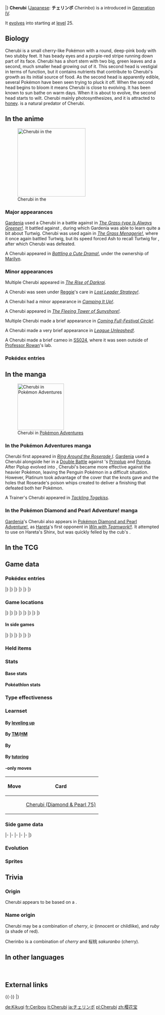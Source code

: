 {{PokémonPrevNext/Head|type=Grass}}
{{PokémonPrevNext/Pokémon|type=Grass|prevnum=419|prev=Floatzel|nextnum=421|next=Cherrim}}
|}
{{Pokémon Infobox
|name=Cherubi
|jname=チェリンボ
|tmname=Cherinbo
|ndex=420
|sdex=058
|abrow=047
|obrow=131
|typebox=1
|type1=Grass
|category=Cherry
|height-ftin=1'04"
|height-m=0.4
|weight-lbs=7.3
|weight-kg=3.3
|abilityn=1
|abilitylayout=1
|ability1=Chlorophyll
|egggroupn=2
|egggroup1=Fairy
|egggroup2=Grass
|eggcycles=20
|evtotal=1
|evsa=1
|expyield=55
|oldexp=68
|lv100exp=1,000,000
|gendercode=127
|color=Pink
|catchrate=190
|body=11
|pokefordex=cherubi
|generation=4
|friendship=70
}}
'''Cherubi''' ([[List of Japanese Pokémon names|Japanese]]: '''チェリンボ''' ''Cherinbo'') is a {{type|Grass}} {{OBP|Pokémon|species}} introduced in [[Generation IV]].

It [[Evolution|evolve]]s into {{p|Cherrim}} starting at [[level]] 25.

==Biology==
Cherubi is a small cherry-like Pokémon with a round, deep-pink body with two stubby feet. It has beady eyes and a purple-red stripe running down part of its face. Cherubi has a short stem with two big, green leaves and a second, much smaller head growing out of it. This second head is vestigial in terms of function, but it contains nutrients that contribute to Cherubi's growth as its initial source of food. As the second head is apparently edible, several Pokémon have been seen trying to pluck it off. When the second head begins to bloom it means Cherubi is close to evolving. It has been known to sun bathe on warm days. When it is about to evolve, the second head starts to wilt. Cherubi mainly photosynthesizes, and it is attracted to [[honey]]. {{p|Starly}} is a natural predator of Cherubi.

==In the anime==
[[File:Marilyn Cherubi.png|thumb|left|220px|Cherubi in the {{pkmn|anime}}]]
===Major appearances===
[[Gardenia]] used a Cherubi in a battle against {{Ash}} in ''[[DP031|The Grass-type Is Always Greener!]]''. It battled against {{AP|Turtwig}}, during which Gardenia was able to learn quite a bit about Turtwig. Cherubi was used again in ''[[DP037|The Grass Menagerie!]]'', where it once again battled Turtwig, but its speed forced Ash to recall Turtwig for {{AP|Staravia}}, after which Cherubi was defeated.

A Cherubi appeared in ''[[DP125|Battling a Cute Drama!]]'', under the ownership of [[Marilyn]].

===Minor appearances===
Multiple Cherubi appeared in ''[[M10|The Rise of Darkrai]]''.

A Cherubi was seen under [[Reggie]]'s care in ''[[DP066|Lost Leader Strategy!]]''.

A Cherubi had a minor appearance in ''[[DP088|Camping It Up!]]''.

A Cherubi appeared in ''[[DP166|The Fleeing Tower of Sunyshore!]]''.

Multiple Cherubi made a brief appearance in ''[[DP176|Coming Full-Festival Circle!]]''.

A Cherubi made a very brief appearance in ''[[DP183|League Unleashed!]]''.

A Cherubi made a brief cameo in [[SS024]], where it was seen outside of [[Professor Rowan]]'s lab.

===Pokédex entries===
{{Animedexheader|Sinnoh}}
{{Animedexbody|DP031|Cherubi|Dawn's Pokédex|Cherubi, the Cherry Pokémon. All of the nutrients needed for [[evolution]] are contained in its small ball. Cherubi becomes redder as it is exposed to sunlight, and is almost ready to evolve once the smaller ball buds.}}
{{Animedexbody|DP125|Cherubi|Ash's Pokédex|Cherubi, the Cherry Pokémon. Cherubi's attached small ball holds the nutrients needed for its evolution.}}
{{Animedexfooter/Pokémon|''Diamond & Pearl''|Sinnoh}}

==In the manga==
[[File:Gardenia Cherubi Adventures.png|thumb|150px|Cherubi in [[Pokémon Adventures]]]]
===In the Pokémon Adventures manga===
Cherubi first appeared in ''[[PS346|Ring Around the Roserade I]]''. [[Gardenia]] used a Cherubi alongside her {{p|Roserade}} in a [[Double Battle]] against {{adv|Platinum}}'s [[Platinum's Empoleon|Prinplup]] and [[Platinum's Rapidash|Ponyta]]. After Piplup evolved into {{p|Prinplup}}, Cherubi's {{m|Grass Knot}} became more effective against the heavier Pokémon, leaving the Penguin Pokémon in a difficult situation. However, Platinum took advantage of the cover that the knots gave and the holes that Roserade's poison whips created to deliver a finishing {{m|Blizzard}} that defeated both her Pokémon.

A Trainer's Cherubi appeared in ''[[PS423|Tackling Togekiss]]''.

===In the Pokémon Diamond and Pearl Adventure! manga===
[[Gardenia]]'s Cherubi also appears in [[Pokémon Diamond and Pearl Adventure!]], as [[Hareta]]'s first opponent in ''[[DPA04|Win with Teamwork!!]]''. It attempted to use {{m|Leech Seed}} on Hareta's Shinx, but was quickly felled by the cub's {{m|Bite}}.

==In the TCG==
{{main|Cherubi (TCG)}}

==Game data==
===Pokédex entries===
{{Dex/Header|type=Grass}}
{{Dex/NA|gen=IV}}
{{Dex/Gen|gen=IV}}
{{Dex/Entry1|v=Diamond|entry=The small ball holds the nutrients needed for [[evolution]]. Apparently, it is very sweet and tasty.}}
{{Dex/Entry1|v=Pearl|entry=Sunlight colors it red. When the small ball is drained of nutrients, it shrivels to herald [[evolution]].}}
{{Dex/Entry1|v=Platinum|entry=The small ball is not only full of nutrients, it is also tasty. {{p|Starly}} try to peck it off.}}
{{Dex/Entry2|v=HeartGold|v2=SoulSilver|entry=It evolves by sucking the energy out of the small ball where it had been storing nutrients.}}
|}
|}
{{Dex/Gen|gen=V}}
{{Dex/Entry2|v=Black|v2=White|t=FFF|entry=The small ball is not only full of nutrients, it is also tasty. Starly try to peck it off.}}
{{Dex/Entry2|v=Black 2|v2=White 2|t=FFF|entry=The small ball is not only filled with nutrients, it is also tasty. Starly try to peck it off.}}
|}
|}
{{Dex/Gen|gen=VI}}
{{Dex/Entry1|v=X|t=FFF|entry=Sunlight colors it red. When the small ball is drained of nutrients, it shrivels to herald evolution.}}
{{Dex/Entry1|v=Y|entry=It evolves by sucking the energy out of the small ball where it had been storing nutrients.}}
{{Dex/Entry1|v=Omega Ruby|t=FFF|entry=Sunlight colors it red. When the small ball is drained of nutrients, it shrivels to herald evolution.}}
{{Dex/Entry1|v=Alpha Sapphire|t=FFF|entry=It evolves by sucking the energy out of the small ball where it had been storing nutrients.}}
|}
|}
{{Dex/Footer}}

===Game locations===
{{Availability/Header|type=Grass}}
{{Availability/NA|gen=IV}}
{{Availability/Gen|gen=IV}}
{{Availability/Entry2|v=Diamond|v2=Pearl|area=[[Honey]] trees}}
{{Availability/Entry1|v=Platinum|area=[[Honey]] trees}}
{{Availability/Entry2|v=HeartGold|v2=SoulSilver|area=[[National Park]] ([[Headbutt tree]]s{{tt|*|Trees at the top of a hill, at the north-east section behind the fenced up area of the National Park. They're accessible through Rock Climb.}}; post-National)}}
|}
|}
{{Availability/Gen|gen=V}}
{{Availability/Entry2|v=Black|v2=White|t=fff|area={{pkmn|breeding|Breed}} {{p|Cherrim}}}}
{{Availability/Entry2/None|v=Black 2|v2=White 2}}
{{Availability/Entry1|v=Dream World|color={{dream color}}|area={{dwa|Dream Park}}}}
|}
|}
{{Availability/Gen|gen=VI}}
{{Availability/Entry2/None|v=X|v2=Y}}
{{Availability/Entry2|v=Omega Ruby|v2=Alpha Sapphire|t=fff|t2=fff|area={{pkmn|breeding|Breed}} {{p|Cherrim}}}}
|}
|}
{{Availability/Gen|gen=VII}}
{{Availability/Entry2/None|v=Sun|v2=Moon|area=[[Pokémon Bank]]}}
{{Availability/Entry2/None|v=Ultra Sun|v2=Ultra Moon|area=[[Pokémon Bank]]}}
|}
|}
{{Availability/Footer}}

====In side games====
{{Availability/Header|type=Grass}}
{{Availability/NA|gen=IV}}
{{Availability/Gen|gen=IV}}
{{Availability/Entry2|v=MD Time|v2=MD Darkness|link=Pokémon Mystery Dungeon: Explorers of Time and Explorers of Darkness|area=[[Foggy Forest]] (1F-5F)}}
{{Availability/Entry1|v=MD Sky|link=Pokémon Mystery Dungeon: Explorers of Sky|area=[[Foggy Forest]] (1F-5F)}}
{{Availability/Entry1|v=Ranger: SoA|link=Pokémon Ranger: Shadows of Almia|color={{SoA color}}|area=[[Vien Forest]]}}
{{Availability/Entry1|v=Rumble|color={{fire color}}|area=[[Windy Prairie‎]]}}
{{Availability/Entry1|v=MD Blazing|link=Pokémon Mystery Dungeon (WiiWare)|color={{fire color}}|area=[[Dubious Forest]] (1F-6F)}}
{{Availability/Entry1|v=Ranger: GS|link=Pokémon Ranger: Guardian Signs|color={{GS color}}|area=[[Hinder Cape]]}}
|}
|}
{{Availability/Gen|gen=V}}
{{Availability/Entry1|1|v=Rumble Blast|color={{fire color}}|area=Treetops: [[Shimmering Lake]]}}
{{Availability/Entry1|1|v=Rumble U|color={{fire color}}|area=[[Adventure Area#Grab and Go!|Adventure Area: Grab and Go!]], [[Verdant Plaza#Four Seasons in the Forest|Verdant Plaza: Four Seasons in the Forest]]}}
|}
|}
{{Availability/Gen|gen=VI}}
{{Availability/Entry1|1|v=Battle Trozei|color={{defense color}}|area=[[Safari Jungle#Saturday Stage 2|Safari Jungle: Stage 2]]{{dotw|Sa}}}}
{{Availability/Entry1|1|v=Shuffle|color={{beauty color}}|area=[[Zaffiro Coast|Zaffiro Coast: Stage 614]]<br>Event: [[Special Stages#First release|''Pokémon Safari'']] <small>(First release)</small><br>Event: [[Special Stages#25th release|''Pokémon Safari'']] <small>(25th release; Winking)</small>}}
{{Availability/Entry1|1|v=Rumble World|color={{fire color}}|area=[[Fairy Land#Flowery Wooded Dell|Fairy Land: Flowery Wooded Dell]] <small>(All Areas)</small>, [[Distortion Land#Breezy Grasslands|Distortion Land: Breezy Grasslands]] <small>(All Areas)</small>}}
|}
|}
{{Availability/Footer}}

===Held items===
{{HeldItems|type=Grass
|dppt1=Miracle Seed|dppt1type=None|dppt1rar=5
|hgss1=Miracle Seed|hgss1type=None|hgss1rar=5
}}

===Stats===
====Base stats====
{{BaseStats
|type=Grass
|HP=     45
|Attack= 35
|Defense=45
|SpAtk=  62
|SpDef=  53
|Speed=  35}}

====Pokéathlon stats====
{{Pokéthlon
|type=Grass
|Speed=3
|SpeedMax=4
|Power=1
|PowerMax=3
|Technique=2
|TechniqueMax=3
|Stamina=2
|StaminaMax=3
|Jump=2
|JumpMax=3
}}

===Type effectiveness===
{{TypeEffectiveness
|type1=Grass
|Normal=  100
|Fighting=100
|Flying=  200
|Poison=  200
|Ground=   50
|Rock=    100
|Bug=     200
|Ghost=   100
|Steel=   100
|Fire=    200
|Water=    50
|Grass=    50
|Electric= 50
|Psychic= 100
|Ice=     200
|Dragon=  100
|Dark=    100
|Fairy=   100}}

===Learnset===
====By [[Level|leveling up]]====
{{learnlist/levelh/7|Cherubi|Grass|Grass|4}}
{{learnlist/level7|1|Morning Sun|Normal|Status|&mdash;|&mdash;|5}}
{{learnlist/level7|1|Tackle|Normal|Physical|40|100|35}}
{{learnlist/level7|7|Growth|Normal|Status|&mdash;|&mdash;|20}}
{{learnlist/level7|10|Leech Seed|Grass|Status|&mdash;|90|10}}
{{learnlist/level7|13|Helping Hand|Normal|Status|&mdash;|&mdash;|20}}
{{learnlist/level7|19|Magical Leaf|Grass|Special|60|&mdash;|20||'''}}
{{learnlist/level7|22|Sunny Day|Fire|Status|&mdash;|&mdash;|5}}
{{learnlist/level7|28|Worry Seed|Grass|Status|&mdash;|100|10}}
{{learnlist/level7|31|Take Down|Normal|Physical|90|85|20}}
{{learnlist/level7|37|Solar Beam|Grass|Special|120|100|10||'''}}
{{learnlist/level7|40|Lucky Chant|Normal|Status|&mdash;|&mdash;|30}}
{{learnlist/level7|47|Petal Blizzard|Grass|Physical|90|100|15||'''}}
{{learnlist/levelf/7|Cherubi|Grass|Grass|4}}

====By [[TM]]/[[HM]]====
{{learnlist/tmh/7|Cherubi|Grass|Grass|4}}
{{learnlist/tm7|TM06|Toxic|Poison|Status|&mdash;|90|10}}
{{learnlist/tm7|TM10|Hidden Power|Normal|Special|60|100|15}}
{{learnlist/tm7|TM11|Sunny Day|Fire|Status|&mdash;|&mdash;|5}}
{{learnlist/tm7|TM17|Protect|Normal|Status|&mdash;|&mdash;|10}}
{{learnlist/tm7|TM20|Safeguard|Normal|Status|&mdash;|&mdash;|25}}
{{learnlist/tm7|TM21|Frustration|Normal|Physical|&mdash;|100|20}}
{{learnlist/tm7|TM22|Solar Beam|Grass|Special|120|100|10||'''}}
{{learnlist/tm7|TM27|Return|Normal|Physical|&mdash;|100|20}}
{{learnlist/tm7|TM32|Double Team|Normal|Status|&mdash;|&mdash;|15}}
{{learnlist/tm7|TM42|Facade|Normal|Physical|70|100|20}}
{{learnlist/tm7|TM44|Rest|Psychic|Status|&mdash;|&mdash;|10}}
{{learnlist/tm7|TM45|Attract|Normal|Status|&mdash;|100|15}}
{{learnlist/tm7|TM48|Round|Normal|Special|60|100|15}}
{{learnlist/tm7|TM53|Energy Ball|Grass|Special|90|100|10||'''}}
{{learnlist/tm7|TM75|Swords Dance|Normal|Status|&mdash;|&mdash;|20}}
{{learnlist/tm7|TM86|Grass Knot|Grass|Special|&mdash;|100|20||'''}}
{{learnlist/tm7|TM87|Swagger|Normal|Status|&mdash;|85|15}}
{{learnlist/tm7|TM88|Sleep Talk|Normal|Status|&mdash;|&mdash;|10}}
{{learnlist/tm7|TM90|Substitute|Normal|Status|&mdash;|&mdash;|10}}
{{learnlist/tm7|TM96|Nature Power|Normal|Status|&mdash;|&mdash;|20}}
{{learnlist/tm7|TM99|Dazzling Gleam|Fairy|Special|80|100|10}}
{{learnlist/tm7|TM100|Confide|Normal|Status|&mdash;|&mdash;|20}}
{{learnlist/tmf/7|Cherubi|Grass|Grass|4}}

====By {{pkmn|breeding}}====
{{learnlist/breedh/7|Cherubi|Grass|Grass|4}}
{{learnlist/breed7|{{MSP|045|Vileplume}}{{MSP|046|Paras}}{{MSP|047|Parasect}}{{MSP|152|Chikorita}}{{MSP|153|Bayleef}}{{MSP|154|Meganium}}<br>{{MSP|315|Roselia}}{{MSP|682|Spritzee}}{{MSP|683|Aromatisse}}{{MSP|684|Swirlix}}{{MSP|685|Slurpuff}}{{MSP|742|Cutiefly}}<br>{{MSP|743|Ribombee}}{{MSP|764|Comfey}}|Aromatherapy|Grass|Status|&mdash;|&mdash;|5}}
{{learnlist/breed7|{{MSP|035|Clefairy}}{{MSP|039|Jigglypuff}}{{MSP|040|Wigglytuff}}{{MSP|183|Marill}}{{MSP|184|Azumarill}}{{MSP|777|Togedemaru}}|Defense Curl|Normal|Status|&mdash;|&mdash;|40}}
{{learnlist/breed7|{{MSP|192|Sunflora}}{{MSP|764|Comfey}}|Flower Shield|Fairy|Status|&mdash;|&mdash;|10}}
{{learnlist/breed7|{{MSP|303|Mawile}}{{MSP|312|Minun}}{{MSP|684|Swirlix}}{{MSP|685|Slurpuff}}|Fake Tears|Dark|Status|&mdash;|100|20}}
{{learnlist/breed7|{{MSP|191|Sunkern}}{{MSP|192|Sunflora}}{{MSP|315|Roselia}}{{MSP|459|Snover}}{{MSP|460|Abomasnow}}|Grass Whistle|Grass|Status|&mdash;|55|15}}
{{learnlist/breed7|{{MSP|043|Oddish}}{{MSP|044|Gloom}}{{MSP|114|Tangela}}{{MSP|465|Tangrowth}}{{MSP|407|Roserade}}{{MSP|764|Comfey}}|Grassy Terrain|Grass|Status|—|—|10|{{sup/7|USUM}}}}
{{learnlist/breed7|{{MSP|531|Audino}}{{MSP|683|Aromatisse}}|Heal Pulse|Psychic|Status|&mdash;|&mdash;|10}}
{{learnlist/breed7|{{MSP|035|Clefairy}}|Healing Wish|Psychic|Status|&mdash;|&mdash;|10}}
{{learnlist/breed7|{{MSP|043|Oddish}}{{MSP|044|Gloom}}{{MSP|102|Exeggcute}}{{MSP|114|Tangela}}{{MSP|465|Tangrowth}}{{MSP|152|Chikorita}}<br>{{MSP|153|Bayleef}}{{MSP|154|Meganium}}{{MSP|191|Sunkern}}{{MSP|192|Sunflora}}{{MSP|270|Lotad}}{{MSP|357|Tropius}}<br>{{MSP|764|Comfey}}|Natural Gift|Normal|Physical|&mdash;|100|15}}
{{learnlist/breed7|{{MSP|270|Lotad}}{{MSP|271|Lombre}}{{MSP|272|Ludicolo}}{{MSP|273|Seedot}}{{MSP|274|Nuzleaf}}|Nature Power|Normal|Status|&mdash;|&mdash;|20}}
{{learnlist/breed7|{{MSP|001|Bulbasaur}}{{MSP|002|Ivysaur}}{{MSP|003|Venusaur}}{{MSP|069|Bellsprout}}{{MSP|070|Weepinbell}}{{MSP|071|Victreebel}}<br>{{MSP|152|Chikorita}}{{MSP|153|Bayleef}}{{MSP|154|Meganium}}{{MSP|191|Sunkern}}{{MSP|192|Sunflora}}{{MSP|274|Nuzleaf}}<br>{{MSP|275|Shiftry}}{{MSP|357|Tropius}}{{MSP|387|Turtwig}}{{MSP|388|Grotle}}{{MSP|389|Torterra}}{{MSP|459|Snover}}<br>{{MSP|460|Abomasnow}}{{MSP|546|Cottonee}}{{MSP|753|Fomantis}}{{MSP|754|Lurantis}}|Razor Leaf|Grass|Physical|55|95|25||'''}}
{{learnlist/breed7|{{MSP|039|Jigglypuff}}{{MSP|183|Marill}}{{MSP|184|Azumarill}}{{MSP|597|Ferroseed}}{{MSP|598|Ferrothorn}}{{MSP|777|Togedemaru}}|Rollout|Rock|Physical|30|90|20}}
{{learnlist/breed7|{{MSP|001|Bulbasaur}}{{MSP|103|Exeggutor}}{{MSP|103A|Exeggutor}}{{MSP|191|Sunkern}}{{MSP|285|Shroomish}}{{MSP|286|Breloom}}|Seed Bomb|Grass|Physical|80|100|15||'''}}
{{learnlist/breed7|{{MSP|001|Bulbasaur}}{{MSP|002|Ivysaur}}{{MSP|003|Venusaur}}{{MSP|043|Oddish}}{{MSP|044|Gloom}}{{MSP|182|Bellossom}}<br>{{MSP|069|Bellsprout}}{{MSP|070|Weepinbell}}{{MSP|071|Victreebel}}{{MSP|152|Chikorita}}{{MSP|153|Bayleef}}{{MSP|154|Meganium}}<br>{{MSP|303|Mawile}}{{MSP|315|Roselia}}{{MSP|407|Roserade}}{{MSP|357|Tropius}}{{MSP|556|Maractus}}{{MSP|590|Foongus}}<br>{{MSP|591|Amoonguss}}{{MSP|682|Spritzee}}{{MSP|683|Aromatisse}}{{MSP|684|Swirlix}}{{MSP|685|Slurpuff}}{{MSP|742|Cutiefly}}<br>{{MSP|743|Ribombee}}{{MSP|753|Fomantis}}{{MSP|754|Lurantis}}|Sweet Scent|Normal|Status|&mdash;|100|20}}
{{learnlist/breed7|{{MSP|114|Tangela}}{{MSP|465|Tangrowth}}|Tickle|Normal|Status|&mdash;|100|20}}
{{learnlist/breed7|{{MSP|351|Castform}}{{MSP|407|Roserade}}|Weather Ball|Normal|Special|50|100|10}}
{{learnlist/breedf/7|Cherubi|Grass|Grass|4}}

====By [[Move Tutor|tutoring]]====
{{learnlist/tutorh/7|Cherubi|Grass|Grass|4}}
{{learnlist/tutor7|Giga Drain|Grass|Special|75|100|10||'''|no|yes}}
{{learnlist/tutor7|Helping Hand|Normal|Status|—|—|20|||no|yes}}
{{learnlist/tutor7|Seed Bomb|Grass|Physical|80|100|15||'''|no|yes}}
{{learnlist/tutor7|Snore|Normal|Special|50|100|15|||no|yes}}
{{learnlist/tutor7|Synthesis|Grass|Status|—|—|5|||no|yes}}
{{learnlist/tutor7|Worry Seed|Grass|Status|—|100|10|||no|yes}}
{{learnlist/tutorf/7|Cherubi|Grass|Grass|4}}

===={{Trading Card Game}}-only moves====
{| class="roundy" style="margin:auto; background: #{{tcg grass color light}}; border: 3px solid #{{tcg grass color}}"
! Move
! Card
|- style="background:#fff"
| {{m|Sleep Powder}}
| [[Cherubi (Diamond & Pearl 75)]]
|}

===Side game data===
{{Spindata/Head|type=Grass}}
{{Spindata/MDTDS|col=6|type=Grass|ndex=420
|body=1
|rate=8.2
|IQ=B
}}
|-
{{Spindata/Ranger SoA|col=6|type=Grass
|group=Grass
|assist=Grass
|field=Tackle
|fieldpower=1
|browser=It {{m|Bullet Seed|shoots seeds}} to attack.
}}
|-
{{Spindata/Ranger GS|col=6|type=Grass
|group=Grass
|assist=Grass
|field=Cut
|fieldpower=1
|past=NA
|browser=It launches leaf blades around itself.
}}
|-
{{Spindata/Rumble|col=3|type=Grass
|att=2
|def=2
|speed=3
}}
{{Spindata/RumbleBlast|col=3|type=Grass
|att=2
|def=2
|speed=3
}}
|-
{{Spindata/Battle Trozei|col=6|type=Grass|ndex=420
|power=1
}}
|-
{{Spindata/Shuffle|col=3|type=Grass|ndex=420|num=230
|min=40
|max=90
|raisemaxlevel=5
|skill=Quirky
|skilldesc=Sometimes erases one extra matching Pokémon elsewhere.
}}
{{Spindata/Shuffle|col=3|type=Grass|ndex=420Winking|num=230
|min=40
|max=90
|raisemaxlevel=5
|skill=Crowd Control+
|skilldesc=Deals even more damage when there are more Cherubi in the puzzle area.
}}
|}

===Evolution===
{{Evobox-2
|type1=Grass
|pictype=art
|no1=420
|name1=Cherubi
|type1-1=Grass
|evo1={{bag|Rare Candy}}<br>{{color2|000|Level|Level 25}}
|no2=421
|name2=Cherrim
|type1-2=Grass}}

===Sprites===
{{Spritebox/Header|type=Grass}}
{{Spritebox/NA|gen=IV}}
{{Spritebox/4|ndex=420}}
{{Spritebox/5|ndex=420}}
{{Spritebox/6|ndex=420}}
{{Spritebox/7|ndex=420}}
{{Spritebox/Footer|420|Cherubi}}

==Trivia==
===Origin===
Cherubi appears to be based on a {{wp|cherry}}.

===Name origin===
Cherubi may be a combination of ''cherry'', ''{{wp|cherub}}ic'' (innocent or childlike), and ''ruby'' (a shade of red).

Cherinbo is a combination of ''cherry'' and 桜桃 ''sakuranbo'' (cherry).

==In other languages==
{{Other languages|type=Grass|type2=Grass
|ja=チェリンボ ''Cherinbo''|jameaning=From ''cherry'' and 桜桃 ''sakuranbo'' (cherry)
|de=Kikugi|demeaning=From {{tt|''Kirsche''|cherry}} and {{tt|''Kugel''|sphere}}
|fr=Ceribou|frmeaning=From {{tt|''cerise''|cherry}} and ''{{tt|petit bout|an affectionate nickname for someone tiny}}''
|es=Cherubi|esmeaning=Same as English name
|it=Cherubi|itmeaning=Same as English name
|ko=체리버 ''Cheriber''|komeaning=Transliteration of Japanese name
|zh_cmn=櫻花寶 ''Yīng Huā Bǎo''|zh_cmnmeaning=Literally "Cherry blossom treasure". {{tt|寶|treasure/gem}} can also be derived from {{tt|寶貝 ''Bǎo​bèi''|baby/darling}}.
}}
<br clear="left">

==External links==

{{-}}
{{PokémonPrevNext/Head|type=Grass}}
{{PokémonPrevNext/Pokémon|type=Grass|prevnum=419|prev=Floatzel|nextnum=421|next=Cherrim}}
|}
{{Project Pokédex notice}}

[[de:Kikugi]]
[[fr:Ceribou]]
[[it:Cherubi]]
[[ja:チェリンボ]]
[[pl:Cherubi]]
[[zh:樱花宝]]